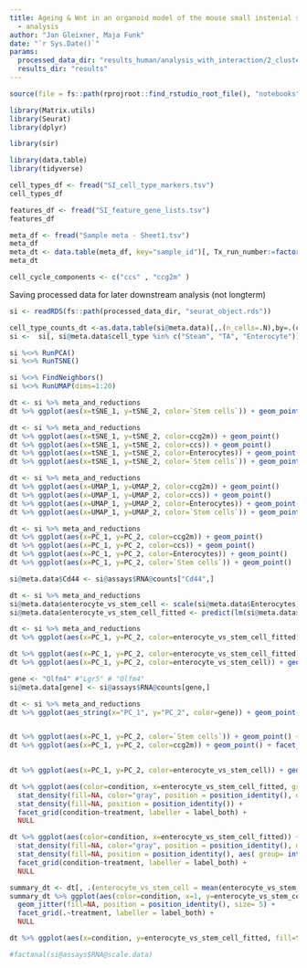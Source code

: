 ```yaml
---
title: Ageing & Wnt in an organoid model of the mouse small instenial stem cell niche
  - analysis
author: "Jan Gleixner, Maja Funk"
date: "`r Sys.Date()`"
params:
  processed_data_dir: "results_human/analysis_with_interaction/2_clustering_and_cell_type_assignment"
  results_dir: "results"
---
```


```r
source(file = fs::path(rprojroot::find_rstudio_root_file(), "notebooks", "setup_chunk.R"))
```



``` r
library(Matrix.utils)
library(Seurat)
library(dplyr)

library(sir)

library(data.table)
library(tidyverse)
```

```r
cell_types_df <- fread("SI_cell_type_markers.tsv")
cell_types_df
```

```r
features_df <- fread("SI_feature_gene_lists.tsv")
features_df
```

```r
meta_df <- fread("Sample meta - Sheet1.tsv")
meta_df
meta_dt <- data.table(meta_df, key="sample_id")[, Tx_run_number:=factor(Tx_run_number)][]
meta_dt
```

```r
cell_cycle_components <- c("ccs" , "ccg2m" )
```


Saving processed data for later downstream analysis (not longterm)
```r
si <- readRDS(fs::path(processed_data_dir, "seurat_object.rds")) 
```



```r
cell_type_counts_dt <-as.data.table(si@meta.data)[,.(n_cells=.N),by=.(cell_type,sample_id)][,n_cells_sample:=sum(n_cells), by=sample_id][]
si <-  si[, si@meta.data$cell_type %in% c("Steam", "TA", "Enterocyte")]
```

```r
si %<>% RunPCA()
si %<>% RunTSNE()
```


```r
si %<>% FindNeighbors()
si %<>% RunUMAP(dims=1:20)
```

```r
dt <- si %>% meta_and_reductions
dt %>% ggplot(aes(x=tSNE_1, y=tSNE_2, color=`Stem cells`)) + geom_point()
```

```r
dt <- si %>% meta_and_reductions
dt %>% ggplot(aes(x=tSNE_1, y=tSNE_2, color=ccg2m)) + geom_point()
dt %>% ggplot(aes(x=tSNE_1, y=tSNE_2, color=ccs)) + geom_point()
dt %>% ggplot(aes(x=tSNE_1, y=tSNE_2, color=Enterocytes)) + geom_point()
dt %>% ggplot(aes(x=tSNE_1, y=tSNE_2, color=`Stem cells`)) + geom_point()
```


```r
dt <- si %>% meta_and_reductions
dt %>% ggplot(aes(x=UMAP_1, y=UMAP_2, color=ccg2m)) + geom_point()
dt %>% ggplot(aes(x=UMAP_1, y=UMAP_2, color=ccs)) + geom_point()
dt %>% ggplot(aes(x=UMAP_1, y=UMAP_2, color=Enterocytes)) + geom_point()
dt %>% ggplot(aes(x=UMAP_1, y=UMAP_2, color=`Stem cells`)) + geom_point()
```

```r
dt <- si %>% meta_and_reductions
dt %>% ggplot(aes(x=PC_1, y=PC_2, color=ccg2m)) + geom_point()
dt %>% ggplot(aes(x=PC_1, y=PC_2, color=ccs)) + geom_point()
dt %>% ggplot(aes(x=PC_1, y=PC_2, color=Enterocytes)) + geom_point()
dt %>% ggplot(aes(x=PC_1, y=PC_2, color=`Stem cells`)) + geom_point()
```

```r
si@meta.data$Cd44 <- si@assays$RNA@counts["Cd44",] 

dt <- si %>% meta_and_reductions
si@meta.data$enterocyte_vs_stem_cell <- scale(si@meta.data$Enterocytes)-scale(si@meta.data$`Stem cells`)
si@meta.data$enterocyte_vs_stem_cell_fitted <- predict(lm(si@meta.data$enterocyte_vs_stem_cell ~ si@reductions$pca@cell.embeddings[,1:2]))

dt <- si %>% meta_and_reductions
dt %>% ggplot(aes(x=PC_1, y=PC_2, color=enterocyte_vs_stem_cell_fitted)) + geom_point()

dt %>% ggplot(aes(x=PC_1, y=PC_2, color=enterocyte_vs_stem_cell_fitted)) + geom_point() + facet_grid(.~Tx_run_number)
dt %>% ggplot(aes(x=PC_1, y=PC_2, color=enterocyte_vs_stem_cell)) + geom_point() + facet_grid(.~Tx_run_number)

gene <- "Olfm4" #"Lgr5" # "Olfm4"
si@meta.data[gene] <- si@assays$RNA@counts[gene,] 

dt <- si %>% meta_and_reductions
dt %>% ggplot(aes_string(x="PC_1", y="PC_2", color=gene)) + geom_point() + facet_grid(.~Tx_run_number) +scale_color_continuous(trans="log1p")


dt %>% ggplot(aes(x=PC_1, y=PC_2, color=`Stem cells`)) + geom_point() + facet_grid(.~Tx_run_number)
dt %>% ggplot(aes(x=PC_1, y=PC_2, color=ccg2m)) + geom_point() + facet_grid(.~Tx_run_number)

                                                                                       
dt %>% ggplot(aes(x=PC_1, y=PC_2, color=enterocyte_vs_stem_cell)) + geom_point()
```

```r
dt %>% ggplot(aes(color=condition, x=enterocyte_vs_stem_cell_fitted, group= interaction(sample_id))) +
  stat_density(fill=NA, color="gray", position = position_identity(), data= copy(dt)[ , c("condition", "treatment") := NULL]) +
  stat_density(fill=NA, position = position_identity()) + 
  facet_grid(condition~treatment, labeller = label_both) + 
  NULL

dt %>% ggplot(aes(color=condition, x=enterocyte_vs_stem_cell_fitted)) +
  stat_density(fill=NA, color="gray", position = position_identity(), data= copy(dt)[ , c("condition", "treatment") := NULL]) +
  stat_density(fill=NA, position = position_identity(), aes( group= interaction(condition, treatment))) + 
  facet_grid(condition~treatment, labeller = label_both) + 
  NULL

summary_dt <- dt[, .(enterocyte_vs_stem_cell = mean(enterocyte_vs_stem_cell_fitted)), by= .(sample_id, treatment, condition, line, Tx_run_number)]
summary_dt %>% ggplot(aes(color=condition, x=1, y=enterocyte_vs_stem_cell, group= interaction(sample_id), shape=as.character(Tx_run_number))) +
  geom_jitter(fill=NA, position = position_identity(), size= 5) + 
  facet_grid(.~treatment, labeller = label_both) + 
  NULL

dt %>% ggplot(aes(x=condition, y=enterocyte_vs_stem_cell_fitted, fill=treatment, group= interaction(sample_id))) + geom_violin() 
```

```r
#factanal(si@assays$RNA@scale.data)
```




























